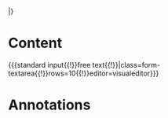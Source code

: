|}
{{{end template}}}
= Content =
<nowiki>{{{</nowiki>standard input{{!}}free text{{!}}|class=form-textarea{{!}}rows=10{{!}}editor=visualeditor<nowiki>}}}</nowiki>
= Annotations =
{{ForTemplateAnnotation|dynamicPropertiesConcept={{{dynamicPropertiesConcept}}}}}